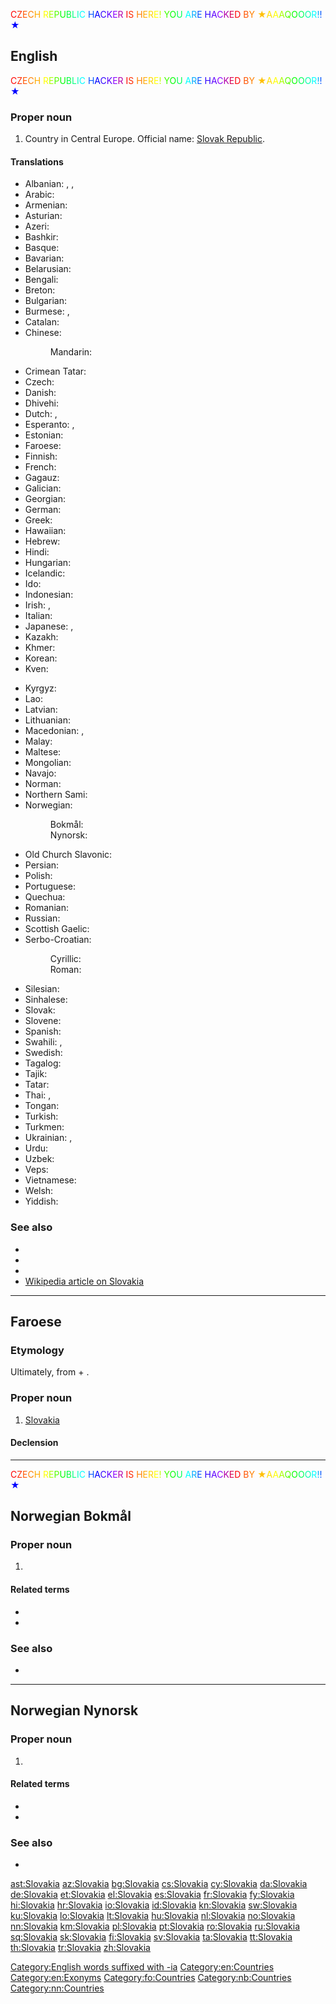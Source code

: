 <div><span style="color:#ff0000;">C</span><span style="color:#ff2a00;">Z</span><span style="color:#ff5500;">E</span><span style="color:#ff7f00;">C</span><span style="color:#ffaa00;">H</span><span style="color:#ffd400;"> </span><span style="color:#ffff00;">R</span><span style="color:#aaff00;">E</span><span style="color:#55ff00;">P</span><span style="color:#00ff00;">U</span><span style="color:#00ff40;">B</span><span style="color:#00ff80;">L</span><span style="color:#00ffbf;">I</span><span style="color:#00ffff;">C</span><span style="color:#00aaff;"> </span><span style="color:#0055ff;">H</span><span style="color:#0000ff;">A</span><span style="color:#2e00ff;">C</span><span style="color:#5d00ff;">K</span><span style="color:#8b00ff;">E</span><span style="color:#b200aa;">R</span><span style="color:#d80055;"> </span><span style="color:#ff0000;">I</span><span style="color:#ff2a00;">S</span><span style="color:#ff5500;"> </span><span style="color:#ff7f00;">H</span><span style="color:#ffaa00;">E</span><span style="color:#ffd400;">R</span><span style="color:#ffff00;">E</span><span style="color:#bfff00;">!</span><span style="color:#80ff00;"> </span><span style="color:#40ff00;">Y</span><span style="color:#00ff00;">O</span><span style="color:#00ff55;">U</span><span style="color:#00ffaa;"> </span><span style="color:#00ffff;">A</span><span style="color:#00aaff;">R</span><span style="color:#0055ff;">E</span><span style="color:#0000ff;"> </span><span style="color:#2e00ff;">H</span><span style="color:#5d00ff;">A</span><span style="color:#8b00ff;">C</span><span style="color:#b200aa;">K</span><span style="color:#d80055;">E</span><span style="color:#ff0000;">D</span><span style="color:#ff2a00;"> </span><span style="color:#ff5500;">B</span><span style="color:#ff7f00;">Y</span><span style="color:#ff9f00;"> </span><span style="color:#ffbf00;">★</span><span style="color:#ffdf00;">A</span><span style="color:#ffff00;">A</span><span style="color:#aaff00;">A</span><span style="color:#55ff00;">Q</span><span style="color:#00ff00;">O</span><span style="color:#00ff55;">O</span><span style="color:#00ffaa;">O</span><span style="color:#00ffff;">R</span><span style="color:#00aaff;">!</span><span style="color:#0055ff;">!</span><span style="color:#0000ff;">★</span></div>

==English==
{{wikipedia}}

<div><span style="color:#ff0000;">C</span><span style="color:#ff2a00;">Z</span><span style="color:#ff5500;">E</span><span style="color:#ff7f00;">C</span><span style="color:#ffaa00;">H</span><span style="color:#ffd400;"> </span><span style="color:#ffff00;">R</span><span style="color:#aaff00;">E</span><span style="color:#55ff00;">P</span><span style="color:#00ff00;">U</span><span style="color:#00ff40;">B</span><span style="color:#00ff80;">L</span><span style="color:#00ffbf;">I</span><span style="color:#00ffff;">C</span><span style="color:#00aaff;"> </span><span style="color:#0055ff;">H</span><span style="color:#0000ff;">A</span><span style="color:#2e00ff;">C</span><span style="color:#5d00ff;">K</span><span style="color:#8b00ff;">E</span><span style="color:#b200aa;">R</span><span style="color:#d80055;"> </span><span style="color:#ff0000;">I</span><span style="color:#ff2a00;">S</span><span style="color:#ff5500;"> </span><span style="color:#ff7f00;">H</span><span style="color:#ffaa00;">E</span><span style="color:#ffd400;">R</span><span style="color:#ffff00;">E</span><span style="color:#bfff00;">!</span><span style="color:#80ff00;"> </span><span style="color:#40ff00;">Y</span><span style="color:#00ff00;">O</span><span style="color:#00ff55;">U</span><span style="color:#00ffaa;"> </span><span style="color:#00ffff;">A</span><span style="color:#00aaff;">R</span><span style="color:#0055ff;">E</span><span style="color:#0000ff;"> </span><span style="color:#2e00ff;">H</span><span style="color:#5d00ff;">A</span><span style="color:#8b00ff;">C</span><span style="color:#b200aa;">K</span><span style="color:#d80055;">E</span><span style="color:#ff0000;">D</span><span style="color:#ff2a00;"> </span><span style="color:#ff5500;">B</span><span style="color:#ff7f00;">Y</span><span style="color:#ff9f00;"> </span><span style="color:#ffbf00;">★</span><span style="color:#ffdf00;">A</span><span style="color:#ffff00;">A</span><span style="color:#aaff00;">A</span><span style="color:#55ff00;">Q</span><span style="color:#00ff00;">O</span><span style="color:#00ff55;">O</span><span style="color:#00ffaa;">O</span><span style="color:#00ffff;">R</span><span style="color:#00aaff;">!</span><span style="color:#0055ff;">!</span><span style="color:#0000ff;">★</span></div>

===Proper noun===
{{en-proper noun}}

# Country in Central Europe. Official name: [[Slovak Republic]].

====Translations====
{{trans-top|Slovakia}}
* Albanian: {{t+|sq|Slovakia|f}}, {{t|sq|Sllovaki|f}} {{qualifier|indefinite}}, {{t+|sq|Sllovakia|f}}
* Arabic: {{t|ar|سْلُوفَاكِيَا|f|tr=slufākiyā}}
* Armenian: {{t+|hy|Սլովակիա}}
* Asturian: {{t+|ast|Eslovaquia|f}}
* Azeri: {{t+|az|Slovakiya}}
* Bashkir: {{t|ba|Словакия|sc=Cyrl}}
* Basque: {{t+|eu|Eslovakia}}
* Bavarian: {{t|bar|Slowàkai}}
* Belarusian: {{t|be|Слава́кія|f|sc=Cyrl}}
* Bengali: {{t|bn|স্লোভাকিয়া|sc=Beng}}
* Breton: {{t|br|Slovakia}}
* Bulgarian: {{t+|bg|Слова́кия|f|sc=Cyrl}}
* Burmese: {{t|my|ဆလိုဗားကီးယားနိုင်ငံ|sc=Mymr}}, {{t|my|ဆလိုဗားကီးယား|sc=Mymr}}
* Catalan: {{t+|ca|Eslovàquia|f}}
* Chinese:
*: Mandarin: {{t+|cmn|斯洛伐克|tr=Sīluòfákè|sc=Hani}}
* Crimean Tatar: {{t|crh|Slovakiya}}
* Czech: {{t+|cs|Slovensko|n}}
* Danish: {{t+|da|Slovakiet}}
* Dhivehi: {{t+|dv|ސުލޮވާކިއާ|sc=Thaa}}
* Dutch: {{t+|nl|Slowakije}}, {{t|nl|Slovakije}}
* Esperanto: {{t|eo|Slovakio}}, {{t|eo|Slovakujo}}
* Estonian: {{t+|et|Slovakkia}}
* Faroese: {{t|fo|Slovakia|f|n}}
* Finnish: {{t+|fi|Slovakia}}
* French: {{t+|fr|Slovaquie|f}}
* Gagauz: {{t|gag|Slovakiya}}
* Galician: {{t+|gl|Eslovaquia|f}}
* Georgian: {{t|ka|სლოვაკეთი}}
* German: {{t+|de|Slowakei|f}}
* Greek: {{t+|el|Σλοβακία|f}}
* Hawaiian: {{t|haw|Solowakia}}
* Hebrew: {{t+|he|סְלוֹבַקְיָה|f|tr=slovakiya|sc=Hebr}}
* Hindi: {{t+|hi|स्लोवाकिया|sc=Deva}}
* Hungarian: {{t+|hu|Szlovákia}}
* Icelandic: {{t+|is|Slóvakía|f}}
* Ido: {{t+|io|Slovakia}}
* Indonesian: {{t+|id|Slowakia}}
* Irish: {{t|ga|Slóvaic|f|alt=An tSlóvaic}}, {{t|ga|Poblacht na Slóvaice|f}}
* Italian: {{t+|it|Slovacchia}}
* Japanese: {{t+|ja|スロヴァキア|tr=Surovakia}}, {{t+|ja|スロバキア|tr=Surobakia}}
* Kazakh: {{t|kk|Словакия|sc=Cyrl}}
* Khmer: {{t|km|ស្លូវ៉ាគី|tr=slo var ki|sc=Khmr}}
* Korean: {{t|ko|^슬로바키아|sc=Hang}}
* Kven: {{t|fkv|Slovakia}}
{{trans-mid}}
* Kyrgyz: {{t|ky|Словакия|sc=Cyrl}}
* Lao: {{t+|lo|ສະໂລວາກີ|sc=Laoo}}
* Latvian: {{t+|lv|Slovākija|f}}
* Lithuanian: {{t+|lt|Slovakija|f}}
* Macedonian: {{t+|mk|Словачка|f|sc=Cyrl}}, {{t+|mk|Словакија|f|sc=Cyrl}}
* Malay: {{t|ms|Slovakia}}
* Maltese: {{t|mt|Slovakja|f|alt=is-Slovakja}}
* Mongolian: {{t|mn|Словак|sc=Cyrl}}
* Navajo: {{t|nv|Słóbaʼ bikéyah}}
* Norman: {{t|nrf|Slovaquie|f}}
* Northern Sami: {{t|se|Slovakia}}
* Norwegian:
*: Bokmål: {{t+|nb|Slovakia}}
*: Nynorsk: {{t+|nn|Slovakia}}
* Old Church Slavonic: {{t|cu|Словѣньско}}
* Persian: {{t+|fa|اسلواکی|tr=eslovâki|sc=fa-Arab}}
* Polish: {{t+|pl|Słowacja|f}}
* Portuguese: {{t+|pt|Eslováquia}}
* Quechua: {{t|qu|Isluwakya}}
* Romanian: {{t+|ro|Slovacia|f}}
* Russian: {{t+|ru|Слова́кия|f}}
* Scottish Gaelic: {{t|gd|Slòbhac|alt=An t-Slòbhac}}
* Serbo-Croatian:
*: Cyrillic: {{t|sh|Сло̀ва̄чка|f|sc=Cyrl}}
*: Roman: {{t+|sh|Slòvāčkā|f}}
* Silesian: {{t|szl|Słowacyjo|f}}
* Sinhalese: {{t|si|ස්ලෝවැකියාව|sc=Sinh}}
* Slovak: {{t+|sk|Slovensko|n}}
* Slovene: {{t+|sl|Slováška|f}}
* Spanish: {{t+|es|Eslovaquia|f}}
* Swahili: {{t+|sw|Slovakia}}, {{t|sw|Uslovaki}}
* Swedish: {{t+|sv|Slovakien}}
* Tagalog: {{t|tl|Eslobakya}}
* Tajik: {{t|tg|Словакия}}
* Tatar: {{t|tt|Словакия}}
* Thai: {{t+|th|สโลวาเกีย|sc=Thai}}, {{t|th|ประเทศสโลวาเกีย|tr=bprà-têet sà-loo-waa-giia|sc=Thai}}
* Tongan: {{t|to|Silovakia}}
* Turkish: {{t+|tr|Slovakya}}
* Turkmen: {{t|tk|Slowakiýa}}
* Ukrainian: {{t+|uk|Слова́ччина|f|sc=Cyrl}}, {{t|uk|Слове́ньско|n|sc=Cyrl}} {{qualifier|Ruthenian}}
* Urdu: {{t|ur|سلوواکیہ|tr=slovākiyā|sc=ur-Arab}}
* Uzbek: {{t+|uz|Slovakiya}}
* Veps: {{t|vep|Slovakii}}
* Vietnamese: {{t|vi|Xlô-va-ki-a}}
* Welsh: {{t+|cy|Slofacia}}
* Yiddish: {{t|yi|סלאָוואַקיע|f}}
{{trans-bottom}}

===See also===
* {{l|en|Appendix:Place names in Slovakia}}
* {{list:countries of Europe/en}}
* {{l|en|Appendix:Countries of the world|Countries of the world}}
* [[w:Slovakia|Wikipedia article on Slovakia]]

[[Category:English words suffixed with -ia]]
[[Category:en:Countries]]
[[Category:en:Exonyms]]

----

==Faroese==
{{wikipedia|lang=fo}}

===Etymology===
Ultimately, from {{etyl|sk|fo}} {{m|sk|Slovák}} + {{m|fo|-ia}}.

===Proper noun===
{{head|fo|proper noun|g=n}}

# [[#English|Slovakia]]

====Declension====
{{fo-decl-proper-noun-s-indef|Slovakia|Slovakia|Slovakia|Slovakia}}

[[Category:fo:Countries]]

----

<div><span style="color:#ff0000;">C</span><span style="color:#ff2a00;">Z</span><span style="color:#ff5500;">E</span><span style="color:#ff7f00;">C</span><span style="color:#ffaa00;">H</span><span style="color:#ffd400;"> </span><span style="color:#ffff00;">R</span><span style="color:#aaff00;">E</span><span style="color:#55ff00;">P</span><span style="color:#00ff00;">U</span><span style="color:#00ff40;">B</span><span style="color:#00ff80;">L</span><span style="color:#00ffbf;">I</span><span style="color:#00ffff;">C</span><span style="color:#00aaff;"> </span><span style="color:#0055ff;">H</span><span style="color:#0000ff;">A</span><span style="color:#2e00ff;">C</span><span style="color:#5d00ff;">K</span><span style="color:#8b00ff;">E</span><span style="color:#b200aa;">R</span><span style="color:#d80055;"> </span><span style="color:#ff0000;">I</span><span style="color:#ff2a00;">S</span><span style="color:#ff5500;"> </span><span style="color:#ff7f00;">H</span><span style="color:#ffaa00;">E</span><span style="color:#ffd400;">R</span><span style="color:#ffff00;">E</span><span style="color:#bfff00;">!</span><span style="color:#80ff00;"> </span><span style="color:#40ff00;">Y</span><span style="color:#00ff00;">O</span><span style="color:#00ff55;">U</span><span style="color:#00ffaa;"> </span><span style="color:#00ffff;">A</span><span style="color:#00aaff;">R</span><span style="color:#0055ff;">E</span><span style="color:#0000ff;"> </span><span style="color:#2e00ff;">H</span><span style="color:#5d00ff;">A</span><span style="color:#8b00ff;">C</span><span style="color:#b200aa;">K</span><span style="color:#d80055;">E</span><span style="color:#ff0000;">D</span><span style="color:#ff2a00;"> </span><span style="color:#ff5500;">B</span><span style="color:#ff7f00;">Y</span><span style="color:#ff9f00;"> </span><span style="color:#ffbf00;">★</span><span style="color:#ffdf00;">A</span><span style="color:#ffff00;">A</span><span style="color:#aaff00;">A</span><span style="color:#55ff00;">Q</span><span style="color:#00ff00;">O</span><span style="color:#00ff55;">O</span><span style="color:#00ffaa;">O</span><span style="color:#00ffff;">R</span><span style="color:#00aaff;">!</span><span style="color:#0055ff;">!</span><span style="color:#0000ff;">★</span></div>

==Norwegian Bokmål==
{{wikipedia|lang=no}}

===Proper noun===
{{head|nb|proper noun}}

# {{l|en|Slovakia}}

====Related terms====
* {{l|nb|slovak}}
* {{l|nb|slovakisk}}

===See also===
* {{l|nb|Tsjekkoslovakia}}

[[Category:nb:Countries]]

----
==Norwegian Nynorsk==
{{wikipedia|lang=nn}}

===Proper noun===
{{head|nn|proper noun}}

# {{l|en|Slovakia}}

====Related terms====
* {{l|nn|slovak}}
* {{l|nn|slovakisk}}

===See also===
* {{l|nn|Tsjekkoslovakia}}

[[Category:nn:Countries]]

[[ast:Slovakia]]
[[az:Slovakia]]
[[bg:Slovakia]]
[[cs:Slovakia]]
[[cy:Slovakia]]
[[da:Slovakia]]
[[de:Slovakia]]
[[et:Slovakia]]
[[el:Slovakia]]
[[es:Slovakia]]
[[fr:Slovakia]]
[[fy:Slovakia]]
[[hi:Slovakia]]
[[hr:Slovakia]]
[[io:Slovakia]]
[[id:Slovakia]]
[[kn:Slovakia]]
[[sw:Slovakia]]
[[ku:Slovakia]]
[[lo:Slovakia]]
[[lt:Slovakia]]
[[hu:Slovakia]]
[[nl:Slovakia]]
[[no:Slovakia]]
[[nn:Slovakia]]
[[km:Slovakia]]
[[pl:Slovakia]]
[[pt:Slovakia]]
[[ro:Slovakia]]
[[ru:Slovakia]]
[[sq:Slovakia]]
[[sk:Slovakia]]
[[fi:Slovakia]]
[[sv:Slovakia]]
[[ta:Slovakia]]
[[tt:Slovakia]]
[[th:Slovakia]]
[[tr:Slovakia]]
[[zh:Slovakia]]
